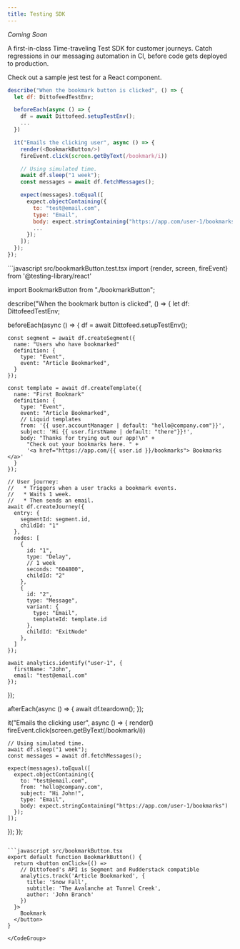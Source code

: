 ```yaml
---
title: Testing SDK
---
```


*Coming Soon*

A first-in-class Time-traveling Test SDK for customer journeys. Catch regressions in our messaging automation in CI, before code gets deployed to production.

Check out a sample jest test for a React component.

```javascript src/bookmarkButton.test.tsx
describe("When the bookmark button is clicked", () => {
  let df: DittofeedTestEnv;

  beforeEach(async () => {
    df = await Dittofeed.setupTestEnv();
    ...
  })

  it("Emails the clicking user", async () => {
    render(<BookmarkButton/>)
    fireEvent.click(screen.getByText(/bookmark/i))

    // Using simulated time.
    await df.sleep("1 week");
    const messages = await df.fetchMessages();

    expect(messages).toEqual([
      expect.objectContaining({
        to: "test@email.com",
        type: "Email",
        body: expect.stringContaining("https://app.com/user-1/bookmarks")
        ...
      });
    ]);
  });
});
```

<Accordion title="Full Example.">
    <CodeGroup>
```javascript src/bookmarkButton.test.tsx
import {render, screen, fireEvent} from '@testing-library/react'

import BookmarkButton from "./bookmarkButton";


describe("When the bookmark button is clicked", () => {
  let df: DittofeedTestEnv;

  beforeEach(async () => {
    df = await Dittofeed.setupTestEnv();

    const segment = await df.createSegment({
      name: "Users who have bookmarked"
      definition: {
        type: "Event",
        event: "Article Bookmarked",
      }
    });

    const template = await df.createTemplate({
      name: "First Bookmark"
      definition: {
        type: "Event",
        event: "Article Bookmarked",
        // Liquid templates
        from: '{{ user.accountManager | default: "hello@company.com"}}',
        subject: 'Hi {{ user.firstName | default: "there"}}!',
        body: "Thanks for trying out our app!\n" + 
          "Check out your bookmarks here. " +
          '<a href="https://app.com/{{ user.id }}/bookmarks"> Bookmarks </a>'
      }
    });

    // User journey:
    //   * Triggers when a user tracks a bookmark events.
    //   * Waits 1 week.
    //   * Then sends an email.
    await df.createJourney({
      entry: {
        segmentId: segment.id,
        childId: "1"
      },
      nodes: [
        {
          id: "1",
          type: "Delay",
          // 1 week
          seconds: "604800",
          childId: "2"
        },
        {
          id: "2",
          type: "Message",
          variant: {
            type: "Email",
            templateId: template.id
          },
          childId: "ExitNode"
        },
      ]
    });

    await analytics.identify("user-1", {
      firstName: "John",
      email: "test@email.com"
    });
  });

  afterEach(async () => {
    await df.teardown();
  });

  it("Emails the clicking user", async () => {
    render(<BookmarkButton/>)
    fireEvent.click(screen.getByText(/bookmark/i))

    // Using simulated time.
    await df.sleep("1 week");
    const messages = await df.fetchMessages();

    expect(messages).toEqual([
      expect.objectContaining({
        to: "test@email.com",
        from: "hello@company.com",
        subject: "Hi John!",
        type: "Email",
        body: expect.stringContaining("https://app.com/user-1/bookmarks")
      });
    ]);
  });
});

```

```javascript src/bookmarkButton.tsx
export default function BookmarkButton() {
  return <button onClick={() =>
    // Dittofeed's API is Segment and Rudderstack compatible
    analytics.track('Article Bookmarked', {
      title: 'Snow Fall',
      subtitle: 'The Avalanche at Tunnel Creek',
      author: 'John Branch'
    })  
  }>
    Bookmark
  </button>
}
```
    </CodeGroup>
</Accordion>